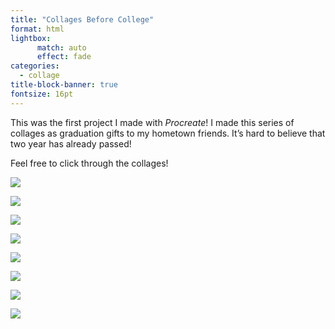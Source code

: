 ```yaml
---
title: "Collages Before College"
format: html
lightbox:
      match: auto
      effect: fade
categories:
  - collage
title-block-banner: true
fontsize: 16pt
---
```


This was the first project I made with *Procreate*! I made this series of collages as graduation gifts to my hometown friends. It's hard to believe that two year has already passed!

Feel free to click through the collages!

::: {layout-ncol=2}

![](media/Roxy_2023.jpg){.lightbox style="display: block; margin: auto;" group="HS"}

![](media/Bella_2023.jpg){.lightbox style="display: block; margin: auto;" group="HS"}

![](media/Kaylee_2023.jpg){.lightbox style="display: block; margin: auto;" group="HS"}

![](media/Janell_2023.jpg){.lightbox style="display: block; margin: auto;" group="HS"}

![](media/Sofia_2023.jpg){.lightbox style="display: block; margin: auto;" group="HS"}

![](media/Leah_2023.jpg){.lightbox style="display: block; margin: auto;" group="HS"}

![](media/Evelyn_2023.jpg){.lightbox style="display: block; margin: auto;" group="HS"}

![](media/Sara_2023.jpg){.lightbox style="display: block; margin: auto;" group="HS"}
:::

